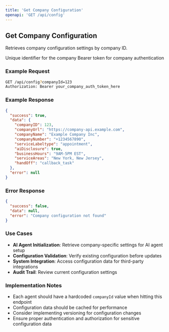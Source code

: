```yaml
---
title: 'Get Company Configuration'
openapi: 'GET /api/config'
---
```


## Get Company Configuration

Retrieves company configuration settings by company ID.

<ParamField path="query" type="string" name="companyId" required>
  Unique identifier for the company
</ParamField>

<ParamField path="header" type="string" name="Authorization" required>
  Bearer token for company authentication
</ParamField>

### Example Request

```bash
GET /api/config?companyId=123
Authorization: Bearer your_company_auth_token_here
```

### Example Response

```json
{
  "success": true,
  "data": {
    "companyID": 123,
    "companyUrl": "https://company-api.example.com",
    "companyName": "Example Company Inc",
    "companyNumber": "+1234567890",
    "serviceLabeltype": "appointment",
    "aiDisclosure": true,
    "businessHours": "9AM-5PM EST",
    "serviceAreas": "New York, New Jersey",
    "handOff": "callback_task"
  },
  "error": null
}
```

### Error Response

```json
{
  "success": false,
  "data": null,
  "error": "Company configuration not found"
}
```

### Use Cases

- **AI Agent Initialization**: Retrieve company-specific settings for AI agent setup
- **Configuration Validation**: Verify existing configuration before updates
- **System Integration**: Access configuration data for third-party integrations
- **Audit Trail**: Review current configuration settings

### Implementation Notes

- Each agent should have a hardcoded `companyId` value when hitting this endpoint
- Configuration data should be cached for performance
- Consider implementing versioning for configuration changes
- Ensure proper authentication and authorization for sensitive configuration data
